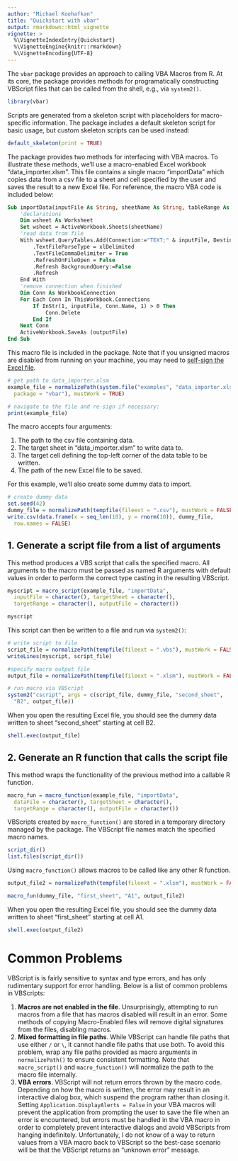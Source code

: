 ```yaml
---
author: "Michael Koohafkan"
title: "Quickstart with vbar"
output: rmarkdown::html_vignette
vignette: >
  %\VignetteIndexEntry{Quickstart} 
  %\VignetteEngine{knitr::rmarkdown}
  %\VignetteEncoding{UTF-8}
---
```


The `vbar` package provides an approach to calling VBA Macros from R.
At its core, the package provides methods for programatically
constructing VBScript files that can be called from the shell, e.g.,
via `system2()`.

```r
library(vbar)
```

Scripts are generated from a skeleton script with placeholders for
macro-specific information. The package includes a default skeleton
script for basic usage, but custom skeleton scripts can be used
instead:

```r
default_skeleton(print = TRUE)
```

The package provides two methods for interfacing with VBA macros.
To illustrate these methods, we'll use a macro-enabled Excel
workbook "data_importer.xlsm". This file contains a single macro
"importData" which copies data from a csv file to a sheet and cell
specified by the user and saves the result to a new Excel file. For
reference, the macro VBA code is included below:

```vb
Sub importData(inputFile As String, sheetName As String, tableRange As String, outputFile As String)
    'declarations
    Dim wsheet As Worksheet
    Set wsheet = ActiveWorkbook.Sheets(sheetName)
    'read data from file
    With wsheet.QueryTables.Add(Connection:="TEXT;" & inputFile, Destination:=wsheet.Range(tableRange))
        .TextFileParseType = xlDelimited
        .TextFileCommaDelimiter = True
        .RefreshOnFileOpen = False
        .Refresh BackgroundQuery:=False
        .Refresh
    End With
    'remove connection when finished
    Dim Conn As WorkbookConnection
    For Each Conn In ThisWorkbook.Connections
        If InStr(1, inputFile, Conn.Name, 1) > 0 Then
            Conn.Delete
        End If
    Next Conn
    ActiveWorkbook.SaveAs (outputFile)
End Sub
```

This macro file is included in the package. Note that if you
unsigned macros are disabled from running on your machine, you
may need to
[self-sign the Excel file](Digitally sign your VBA macro project https://support.microsoft.com/en-au/office/digitally-sign-your-vba-macro-project-956e9cc8-bbf6-4365-8bfa-98505ecd1c01).

```r
# get path to data_importer.xlsm
example_file = normalizePath(system.file("examples", "data_importer.xlsm",
  package = "vbar"), mustWork = TRUE)

# navigate to the file and re-sign if necessary:
print(example_file)
```

The macro accepts four arguments:

1. The path to the csv file containing data.
2. The target sheet in "data_importer.xlsm" to write data to.
3. The target cell defining the top-left corner of the data table to be
   written.
4. The path of the new Excel file to be saved.

For this example, we'll also create some dummy data to import.

```r
# create dummy data
set.seed(42)
dummy_file = normalizePath(tempfile(fileext = ".csv"), mustWork = FALSE)
write.csv(data.frame(x = seq_len(10), y = rnorm(10)), dummy_file,
  row.names = FALSE)
```

## 1. Generate a script file from a list of arguments

This method produces a VBS script that calls the specified macro. All
arguments to the macro must be passed as named R arguments with default
values in order to perform the correct type casting in the resulting
VBScript.

```r
myscript = macro_script(example_file, "importData",
  inputFile = character(), targetSheet = character(),
  targetRange = character(), outputFile = character())

myscript
```

This script can then be written to a file and run via `system2()`:

```r
# write script to file
script_file = normalizePath(tempfile(fileext = ".vbs"), mustWork = FALSE)
writeLines(myscript, script_file)

#specify macro output file
output_file = normalizePath(tempfile(fileext = ".xlsm"), mustWork = FALSE)

# run macro via VBScript
system2("cscript", args = c(script_file, dummy_file, "second_sheet",
  "B2", output_file))
```

When you open the resulting Excel file, you should see the dummy data
written to sheet "second_sheet" starting at cell B2.

```r
shell.exec(output_file)
```

## 2. Generate an R function that calls the script file

This method wraps the functionality of the previous method into a
callable R function. 

```r
macro_fun = macro_function(example_file, "importData",
  dataFile = character(), targetSheet = character(),
  targetRange = character(), outputFile = character())
```

VBScripts created by `macro_function()` are stored in a temporary
directory managed by the package. The VBScript file names match the
specified macro names. 

```r
script_dir()
list.files(script_dir())
```

Using `macro_function()` allows macros to be called like any other R function.

```r
output_file2 = normalizePath(tempfile(fileext = ".xlsm"), mustWork = FALSE)

macro_fun(dummy_file, "first_sheet", "A1", output_file2)
```


When you open the resulting Excel file, you should see the dummy data
written to sheet "first_sheet" starting at cell A1.

```r
shell.exec(output_file2)
```

# Common Problems

VBScript is is fairly sensitive to syntax and type errors, and has only
rudimentary support for error handling. Below is a list of common
problems in VBScripts:

1. **Macros are not enabled in the file**. Unsurprisingly, attempting
   to run macros from a file that has macros disabled will result in an
   error. Some methods of copying Macro-Enabled files will remove
   digital signatures from the files, disabling macros.
2. **Mixed formatting in file paths**. While VBScript can handle file paths
   that use either `/` or `\`, it cannot handle file paths that use
   both. To avoid this problem, wrap any file paths provided as macro
   arguments in `normalizePath()` to ensure consistent formatting. Note
   that `macro_script()` and `macro_function()` will normalize the path
   to the macro file internally.
3. **VBA errors**. VBScript will not return errors thrown by the macro
   code. Depending on how the macro is written, the error may result in
   an interactive dialog box, which suspend the program rather than
   closing it. Setting `Application.DisplayAlerts = False` in your VBA
   macros will prevent the application from prompting the user to save
   the file when an error is encountered, but errors must be handled in
   the VBA macro in order to completely prevent interactive dialogs and
   avoid VBScripts from hanging indefinitely. Unfortunately, I do not
   know of a way to return values from a VBA macro back to VBScript so
   the best-case scenario will be that the VBScript returns an
   "unknown error" message. 
